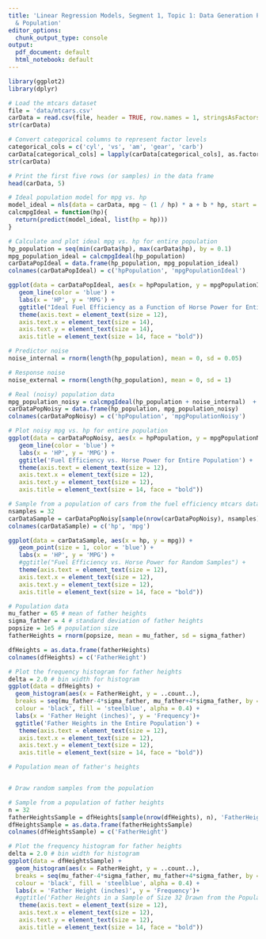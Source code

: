 ```yaml
---
title: 'Linear Regression Models, Segment 1, Topic 1: Data Generation Process Sample
  & Population'
editor_options:
  chunk_output_type: console
output:
  pdf_document: default
  html_notebook: default
---
```


```r
library(ggplot2)
library(dplyr)
```

```r
# Load the mtcars dataset
file = 'data/mtcars.csv'
carData = read.csv(file, header = TRUE, row.names = 1, stringsAsFactors = FALSE)
str(carData)
```

```r
# Convert categorical columns to represent factor levels
categorical_cols = c('cyl', 'vs', 'am', 'gear', 'carb')
carData[categorical_cols] = lapply(carData[categorical_cols], as.factor)
str(carData)
```

```r
# Print the first five rows (or samples) in the data frame
head(carData, 5)
```

```r
# Ideal population model for mpg vs. hp 
model_ideal = nls(data = carData, mpg ~ (1 / hp) * a + b * hp, start = list(a = 1, b = 1))
calcmpgIdeal = function(hp){
  return(predict(model_ideal, list(hp = hp)))
}
```

```r
# Calculate and plot ideal mpg vs. hp for entire population
hp_population = seq(min(carData$hp), max(carData$hp), by = 0.1)
mpg_population_ideal = calcmpgIdeal(hp_population)
carDataPopIdeal = data.frame(hp_population, mpg_population_ideal)
colnames(carDataPopIdeal) = c('hpPopulation', 'mpgPopulationIdeal')

ggplot(data = carDataPopIdeal, aes(x = hpPopulation, y = mpgPopulationIdeal)) +
   geom_line(color = 'blue') +
   labs(x = 'HP', y = 'MPG') + 
   ggtitle("Ideal Fuel Efficiency as a Function of Horse Power for Entire Population") +
   theme(axis.text = element_text(size = 12),
   axis.text.x = element_text(size = 14),
   axis.text.y = element_text(size = 14),
   axis.title = element_text(size = 14, face = "bold"))
```

```r
# Predictor noise
noise_internal = rnorm(length(hp_population), mean = 0, sd = 0.05)

# Response noise
noise_external = rnorm(length(hp_population), mean = 0, sd = 1)

# Real (noisy) population data
mpg_population_noisy = calcmpgIdeal(hp_population + noise_internal)  + noise_external
carDataPopNoisy = data.frame(hp_population, mpg_population_noisy)
colnames(carDataPopNoisy) = c('hpPopulation', 'mpgPopulationNoisy')

# Plot noisy mpg vs. hp for entire population
ggplot(data = carDataPopNoisy, aes(x = hpPopulation, y = mpgPopulationNoisy)) +
   geom_line(color = 'blue') +
   labs(x = 'HP', y = 'MPG') + 
   ggtitle('Fuel Efficiency vs. Horse Power for Entire Population') +
   theme(axis.text = element_text(size = 12),
   axis.text.x = element_text(size = 12),
   axis.text.y = element_text(size = 12),
   axis.title = element_text(size = 14, face = "bold"))  
```

```r
# Sample from a population of cars from the fuel efficiency mtcars dataset
nsamples = 32
carDataSample = carDataPopNoisy[sample(nrow(carDataPopNoisy), nsamples), ]
colnames(carDataSample) = c('hp', 'mpg')

ggplot(data = carDataSample, aes(x = hp, y = mpg)) +
   geom_point(size = 1, color = 'blue') +
   labs(x = 'HP', y = 'MPG') + 
   #ggtitle("Fuel Efficiency vs. Horse Power for Random Samples") +
   theme(axis.text = element_text(size = 12),
   axis.text.x = element_text(size = 12),
   axis.text.y = element_text(size = 12),
   axis.title = element_text(size = 14, face = "bold"))
```

```r
# Population data
mu_father = 65 # mean of father heights
sigma_father = 4 # standard deviation of father heights
popsize = 1e5 # population size
fatherHeights = rnorm(popsize, mean = mu_father, sd = sigma_father)

dfHeights = as.data.frame(fatherHeights)
colnames(dfHeights) = c('FatherHeight')

# Plot the frequency histogram for father heights
delta = 2.0 # bin width for histogram
ggplot(data = dfHeights) +
  geom_histogram(aes(x = FatherHeight, y = ..count..),
  breaks = seq(mu_father-4*sigma_father, mu_father+4*sigma_father, by = delta),
  colour = 'black', fill = 'steelblue', alpha = 0.4) +
  labs(x = 'Father Height (inches)', y = 'Frequency')+
  ggtitle('Father Heights in the Entire Population') +
   theme(axis.text = element_text(size = 12),
   axis.text.x = element_text(size = 12),
   axis.text.y = element_text(size = 12),
   axis.title = element_text(size = 14, face = "bold"))
```

```r
# Population mean of father's heights


# Draw random samples from the population 

```

```r
# Sample from a population of father heights
n = 32
fatherHeightsSample = dfHeights[sample(nrow(dfHeights), n), 'FatherHeight']
dfHeightsSample = as.data.frame(fatherHeightsSample)
colnames(dfHeightsSample) = c('FatherHeight')

# Plot the frequency histogram for father heights
delta = 2.0 # bin width for histogram
ggplot(data = dfHeightsSample) +
  geom_histogram(aes(x = FatherHeight, y = ..count..),
  breaks = seq(mu_father-4*sigma_father, mu_father+4*sigma_father, by = delta),
  colour = 'black', fill = 'steelblue', alpha = 0.4) +
  labs(x = 'Father Height (inches)', y = 'Frequency')+
  #ggtitle('Father Heights in a Sample of Size 32 Drawn from the Population') +
   theme(axis.text = element_text(size = 12),
   axis.text.x = element_text(size = 12),
   axis.text.y = element_text(size = 12),
   axis.title = element_text(size = 14, face = "bold"))
```
